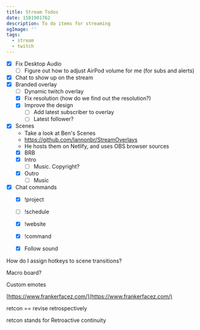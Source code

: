 ```yaml
---
title: Stream Todos
date: 1581901762
description: To do items for streaming
ogImage: ''
tags:
  - stream
  - twitch
---
```


- [x]  Fix Desktop Audio
    - [ ]  Figure out how to adjust AirPod volume for me (for subs and alerts)
- [x]  Chat to show up on the stream
- [x]  Branded overlay
    - [ ]  Dynamic twitch overlay
    - [x]  Fix resolution (how do we find out the resolution?)
    - [x]  Improve the design
        - [ ]  Add latest subscriber to overlay
        - [ ]  Latest follower?
- [x]  Scenes
    - Take a look at Ben's Scenes
    - https://github.com/lannonbr/StreamOverlays
    - He hosts them on Netlify, and uses OBS browser sources
    - [x]  BRB
    - [x]  Intro
        - [ ]  Music. Copyright?
    - [x]  Outro
        - [ ]  Music
- [x]  Chat commands
    - [x]  !project
    - [ ]  !schedule
    - [x]  !website
    - [x]  !command

    - [x]  Follow sound

How do I assign hotkeys to scene transitions?

Macro board?

Custom emotes

[https://www.frankerfacez.com/](https://www.frankerfacez.com/)

retcon == revise retrospectively

retcon stands for Retroactive continuity
